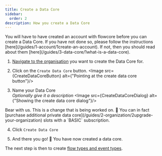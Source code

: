 ```yaml
---
title: Create a Data Core
sidebar:
  order: 2
description: How you create a Data Core
---
```




<Card title="Do you have an account?" icon="information">
    You will have to have created an account with flowcore before you can create a Data Core.
    If you have not done so, please follow the instructions [here](/guides/1-account/1create-an-account).
</Card>

<Card title="Do you know what a data core is?" icon="information">
    If not, then you should read about them [here](/guides/3-data-core/1what-is-a-data-core).
</Card>


1. [Navigate to the organisation](/guides/2-organization/4switch-between-organizations) you want to create the Data Core for.

2. Click on the `Create Data Core` button.
<Image src={CreateDataCoreButton} alt={"Pointing at the create data core button"}/>

3. Name your Data Core <br/> _Optionally give it a description_
<Image src={CreateDataCoreDialog} alt={"Showing the create data core dialog"}/>

<Card title="You can buy private data cores with a basic subscription" icon="warning">
    Bear with us. This is a change that is being worked on. 🚧 You can in fact [purchase additional private data
    core](/guides/2-organization/2upgrade-your-organization)
    slots with a `BASIC` subscription.
</Card>

4. Click `Create Data Core`

5. And there you go! 🎉 You have now created a data core.

The next step is then to create [flow types and event types](/guides/3-data-core/3create-flow-types-and-event-types).